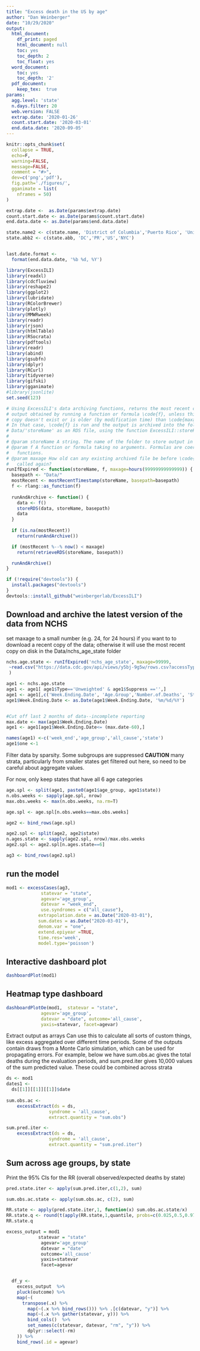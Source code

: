 ```yaml
---
title: "Excess death in the US by age"
author: "Dan Weinberger"
date: "10/29/2020"
output:
  html_document:
    df_print: paged
    html_document: null
    toc: yes
    toc_depth: 2
    toc_float: yes
  word_document:
    toc: yes
    toc_depth: '2'
  pdf_document: 
    keep_tex:  true
params:
  agg.level: 'state'
  n.days.filter: 20
  web.version: FALSE
  extrap.date: '2020-01-26'
  count.start.date: '2020-03-01'
  end.data.date: '2020-09-05'
---
```


```r
knitr::opts_chunk$set(
  collapse = TRUE,
  echo=F,
  warning=FALSE, 
  message=FALSE,
  comment = "#>",
  dev=c('png','pdf'),
  fig.path='./figures/',
  gganimate = list(
    nframes = 50)
)

extrap.date <-  as.Date(params$extrap.date)
count.start.date <- as.Date(params$count.start.date)
end.data.date <- as.Date(params$end.data.date)

state.name2 <- c(state.name, 'District of Columbia','Puerto Rico', 'United States', 'New York City')
state.abb2 <- c(state.abb, 'DC','PR','US','NYC')


last.date.format <- 
  format(end.data.date, '%b %d, %Y')
```

```r
library(ExcessILI)
library(readxl)
library(cdcfluview)
library(reshape2)
library(ggplot2)
library(lubridate)
library(RColorBrewer)
library(plotly)
library(MMWRweek)
library(readr)
library(rjson)
library(htmlTable)
library(RSocrata)
library(pdftools)
library(readr)
library(abind)
library(gsubfn)
library(dplyr)
library(RCurl)
library(tidyverse)
library(gifski)
library(gganimate)
#library(jsonlite)
set.seed(123)

```

```r
# Using ExcessILI's data archiving functions, returns the most recent copy of
# output obtained by running a function or formula \code{f}, unless this 
# copy doesn't exist or is older (by modification time) than \code{maxage}.
# In that case, \code{f} is run and the output is archived into the folder
# Data/'storeName' as an RDS file, using the function ExcessILI::storeRDS.
#
# @param storeName A string. The name of the folder to store output in
# @param f A function or formula taking no arguments. Formulas are coerced to
#   functions.
# @param maxage How old can any existing archived file be before \code{f} is 
#   called again?
runIfExpired <- function(storeName, f, maxage=hours(99999999999999)) {
  basepath <- "Data/"
  mostRecent <- mostRecentTimestamp(storeName, basepath=basepath)
  f <- rlang::as_function(f)
  
  runAndArchive <- function() {
    data <- f()
    storeRDS(data, storeName, basepath)
    data
  }
    
  if (is.na(mostRecent)) 
    return(runAndArchive())

  if (mostRecent %--% now() < maxage)
    return(retrieveRDS(storeName, basepath))

  runAndArchive()
}
```

```r
if (!require("devtools")) {
  install.packages("devtools")
}
devtools::install_github("weinbergerlab/ExcessILI")
```

## Download and archive the latest version of the data from NCHS
set maxage to a small number (e.g. 24, for 24 hours) if you want to to download a recent copy of the data; otherwise it will use the most recent copy on disk in the Data/nchs_age_state folder
```r
nchs.age.state <- runIfExpired('nchs_age_state', maxage=99999,
 ~read.csv("https://data.cdc.gov/api/views/y5bj-9g5w/rows.csv?accessType=DOWNLOAD") 
 )

```

```r
age1 <- nchs.age.state
age1 <- age1[ age1$Type=='Unweighted' & age1$Suppress =='',]
age1 <- age1[,c('Week.Ending.Date', 'Age.Group','Number.of.Deaths', 'State.Abbreviation' )]
age1$Week.Ending.Date <- as.Date(age1$Week.Ending.Date, '%m/%d/%Y')


#Cut off last 2 months of data--incomplete reporting
max.date <- max(age1$Week.Ending.Date)
age1 <- age1[age1$Week.Ending.Date<= (max.date-60),]

names(age1) <-c('week_end','age_group','all_cause','state')
age1$one <-1
```

Filter data by sparsity. Some subgroups are suppressed
**CAUTION** many strata, particularly from smaller states get filtered out here, so need to be careful about aggregate values.

For now, only keep states that have all 6 age categories
```r
age.spl <- split(age1, paste0(age1$age_group, age1$state))
n.obs.weeks <- sapply(age.spl, nrow)
max.obs.weeks <- max(n.obs.weeks, na.rm=T)

age.spl <- age.spl[n.obs.weeks==max.obs.weeks]

age2 <- bind_rows(age.spl)

age2.spl <- split(age2, age2$state)
n.ages.state <- sapply(age2.spl, nrow)/max.obs.weeks
age2.spl <- age2.spl[n.ages.state==6]

ag3 <- bind_rows(age2.spl)
```



## run the model
```r

mod1 <- excessCases(ag3, 
             statevar = "state",
             agevar='age_group',
             datevar = "week_end", 
             use.syndromes = c("all_cause"),
            extrapolation.date = as.Date("2020-03-01"), 
            sum.dates = as.Date("2020-03-01"),
            denom.var = "one",
            extend.epiyear =TRUE,
            time.res='week',
            model.type='poisson') 
```

## Interactive dashboard plot
```r
dashboardPlot(mod1) 

```

## Heatmap type dashboard

```r
dashboardPlotOe(mod1,  statevar = "state",
             agevar='age_group',
             datevar = "date", outcome='all_cause', 
             yaxis=statevar, facet=agevar)
```



Extract output as arrays
 Can use this to calculate all sorts of custom things, like excess aggregated over different time periods. Some of the outputs contain draws from a Monte Carlo simulation, which can be used for propagating errors. For example, below we have sum.obs.ac gives the total deaths during the evaluation periods, and sum.pred.iter gives 10,000 values of the sum predicted value. These could be combined across strata
```r
ds <- mod1
dates1 <-
  ds[[1]][[1]][[1]]$date
  
sum.obs.ac <-
    excessExtract(ds = ds,
                syndrome = 'all_cause',
                extract.quantity = "sum.obs")

sum.pred.iter <-
    excessExtract(ds = ds,
                syndrome = 'all_cause',
                extract.quantity = "sum.pred.iter")

```

## Sum across age groups, by state
Print the 95% CIs for the RR (overall observed/expected deaths by state)
```r

pred.state.iter <- apply(sum.pred.iter,c(1,2), sum)

sum.obs.ac.state <- apply(sum.obs.ac, c(2), sum)

RR.state <- apply(pred.state.iter,1, function(x) sum.obs.ac.state/x)
RR.state.q <- round(t(apply(RR.state,1,quantile, probs=c(0.025,0.5,0.975))),2)
RR.state.q

```



```r
excess_output = mod1
            statevar = "state"
             agevar='age_group'
             datevar = "date" 
             outcome='all_cause' 
             yaxis=statevar
             facet=agevar


  df_y <- 
    excess_output  %>% 
    pluck(outcome) %>% 
    map(~(
      transpose(.x) %>% 
        map(~(.x %>% bind_rows())) %>% .[c(datevar, "y")] %>% 
        map(~(.x %>% gather(statevar, y))) %>% 
        bind_cols()  %>% 
        set_names(c(statevar, datevar, "rm", "y")) %>% 
        dplyr::select(-rm)
    )) %>% 
    bind_rows(.id = agevar) 
  
  
```

